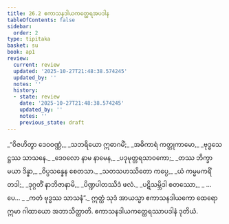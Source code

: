 ```yaml
---
title: 26.2 ဧကာသနဒါယကတ္ထေရအပဒါန
tableOfContents: false
sidebar:
  order: 2
type: tipitaka
basket: su
book: ap1
review:
  current: review
  updated: '2025-10-27T21:48:38.574245'
  updated_by: ''
  notes: ''
  history:
  - state: review
    date: '2025-10-27T21:48:38.574245'
    updated_by: ''
    notes: ''
    previous_state: draft
---
```



<ReviewStatus review={frontmatter.review} showDetails={true} />

<HypothesisAnnotation frontmatter={frontmatter} />

<DynamicBreadcrumb />

<Division number="5" book="ap1" e="ch" v="20" p="255">

<Paragraph number="3100" type="verses" book="ap1">
_“ဝိဇဟိတွာ ဒေဝဝဏ္ဏံ,_  
_သဘရိယော ဣဓာဂမိံ;_  
_အဓိကာရံ ကတ္တုကာမော,_  
_ဗုဒ္ဓသေဋ္ဌဿ သာသနေ._  

</Paragraph>

</Division>
<Division number="6" book="ap1" e="ch" v="20" p="255">

<Paragraph number="3101" type="verses" book="ap1">
_ဒေဝလော နာမ နာမေန,_  
_ပဒုမုတ္တရသာဝကော;_  
_တဿ ဘိက္ခာ မယာ ဒိန္နာ,_  
_ဝိပ္ပသန္နေန စေတသာ._  

</Paragraph>

</Division>
<Division number="7" book="ap1" e="ch" v="20" p="255">

<Paragraph number="3102" type="verses" book="ap1">
_သတသဟဿိတော ကပ္ပေ,_  
_ယံ ကမ္မမကရိံ တဒါ;_  
_ဒုဂ္ဂတိံ နာဘိဇာနာမိ,_  
_ပိဏ္ဍပါတဿိဒံ ဖလံ._  

</Paragraph>

</Division>
<Division number="8" book="ap1" e="ch" v="20" p="255">

<Paragraph number="3103" type="verses" book="ap1">
_ပဋိသမ္ဘိဒါ စတဿော,_  
_ …ပေ… _  
_ကတံ ဗုဒ္ဓဿ သာသနံ”._  

</Paragraph>

<Paragraph number="3104" book="ap1">
ဣတ္ထံ သုဒံ အာယသ္မာ ဧကာသနဒါယကော ထေရော ဣမာ ဂါထာယော အဘာသိတ္ထာတိ.

</Paragraph>
</Division>

<Paragraph number="3105" type="center" book="ap1">
ဧကာသနဒါယကတ္ထေရဿာပဒါနံ ဒုတိယံ.
</Paragraph>